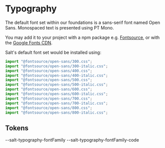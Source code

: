 
<Meta title="Theme/Foundations/Typography" />

# Typography

The default font set within our foundations is a sans-serif font named Open Sans. Monospaced text is presented using PT Mono.

You may add it to your project with a npm package e.g. [Fontsource](https://fontsource.org/), or with the [Google Fonts CDN](https://fonts.google.com/).

Salt's default font set would be installed using:

```js
import "@fontsource/open-sans/300.css";
import "@fontsource/open-sans/300-italic.css";
import "@fontsource/open-sans/400.css";
import "@fontsource/open-sans/400-italic.css";
import "@fontsource/open-sans/500.css";
import "@fontsource/open-sans/500-italic.css";
import "@fontsource/open-sans/600.css";
import "@fontsource/open-sans/600-italic.css";
import "@fontsource/open-sans/700.css";
import "@fontsource/open-sans/700-italic.css";
import "@fontsource/open-sans/800.css";
import "@fontsource/open-sans/800-italic.css";
```

## Tokens

<DocGrid textExample={true}>
  <TextBlock
    lineHeight="--salt-text-lineHeight"
    fontFamily="--salt-typography-fontFamily"
  />
  <BlankBlockCode>--salt-typography-fontFamily</BlankBlockCode>
</DocGrid>
<DocGrid textExample={true}>
  <TextBlock
    lineHeight="--salt-text-lineHeight"
    fontFamily="--salt-typography-fontFamily-code"
  />
  <BlankBlockCode>--salt-typography-fontFamily-code</BlankBlockCode>
</DocGrid>
<DocGrid>
  <FontWeightBlock fontWeight="--salt-typography-fontWeight-light" />
  <FontWeightBlock fontWeight="--salt-typography-fontWeight-regular" />
  <FontWeightBlock fontWeight="--salt-typography-fontWeight-medium" />
  <FontWeightBlock fontWeight="--salt-typography-fontWeight-semiBold" />
  <FontWeightBlock fontWeight="--salt-typography-fontWeight-bold" />
  <FontWeightBlock fontWeight="--salt-typography-fontWeight-extraBold" />
</DocGrid>
